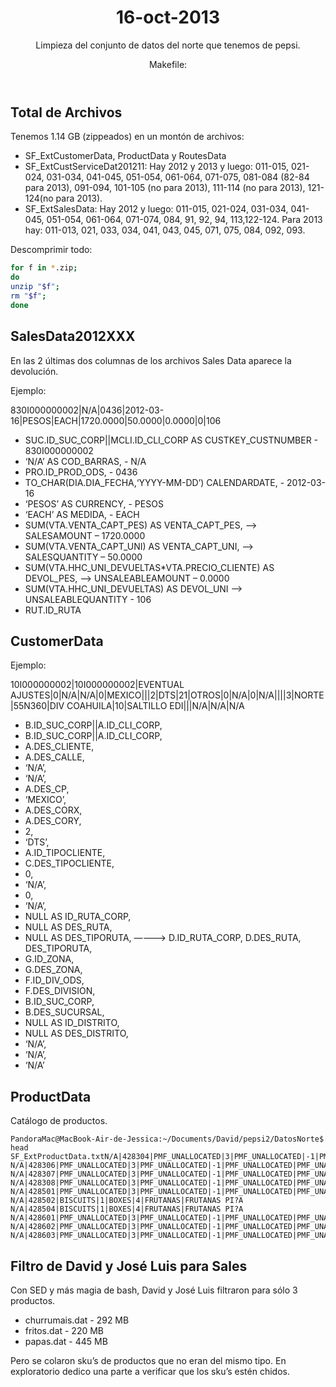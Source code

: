 % 16-oct-2013
% Limpieza del conjunto de datos del norte que tenemos de pepsi.
% Makefile: 



Total de Archivos
----------------------------------------------------------------------------------------------------

Tenemos 1.14 GB (zippeados) en un montón de archivos:

- SF_ExtCustomerData, ProductData y RoutesData
- SF_ExtCustServiceDat201211: Hay 2012 y 2013 y luego: 011-015, 021-024, 031-034, 041-045, 051-054, 
061-064, 071-075, 081-084 (82-84 para 2013), 091-094, 101-105 (no para 2013), 111-114 (no para 2013), 
121-124(no para 2013).
- SF_ExtSalesData: Hay 2012 y luego: 011-015, 021-024, 031-034, 041-045, 051-054, 
061-064, 071-074, 084, 91, 92, 94, 113,122-124. Para 2013 hay: 011-013, 021, 033, 034, 041, 043, 045, 071, 075, 084, 092, 093.
 
Descomprimir todo:
```bash
for f in *.zip;
do 
unzip "$f"; 
rm "$f";
done
```



SalesData2012XXX
----------------------------------------------------------------------------------------------------

En las 2 últimas dos columnas de los archivos Sales Data aparece la devolución.

Ejemplo:

830I000000002|N/A|0436|2012-03-16|PESOS|EACH|1720.0000|50.0000|0.0000|0|106

- SUC.ID_SUC_CORP||MCLI.ID_CLI_CORP AS CUSTKEY_CUSTNUMBER - 830I000000002
- 'N/A' AS COD_BARRAS, - N/A
- PRO.ID_PROD_ODS, - 0436
- TO_CHAR(DIA.DIA_FECHA,'YYYY-MM-DD') CALENDARDATE, - 2012-03-16
- 'PESOS' AS CURRENCY, - PESOS
- 'EACH' AS MEDIDA, - EACH
- SUM(VTA.VENTA_CAPT_PES) AS VENTA_CAPT_PES, --> SALESAMOUNT – 1720.0000
- SUM(VTA.VENTA_CAPT_UNI) AS VENTA_CAPT_UNI, --> SALESQUANTITY – 50.0000
- SUM(VTA.HHC_UNI_DEVUELTAS*VTA.PRECIO_CLIENTE) AS DEVOL_PES, --> UNSALEABLEAMOUNT – 0.0000
- SUM(VTA.HHC_UNI_DEVUELTAS) AS DEVOL_UNI    --> UNSALEABLEQUANTITY  - 106
- RUT.ID_RUTA



CustomerData
----------------------------------------------------------------------------------------------------

Ejemplo:

10I000000002|10I000000002|EVENTUAL AJUSTES|0|N/A|N/A|0|MEXICO|||2|DTS|21|OTROS|0|N/A|0|N/A||||3|NORTE|55N360|DIV COAHUILA|10|SALTILLO EDI|||N/A|N/A|N/A

- B.ID_SUC_CORP||A.ID_CLI_CORP, 
- B.ID_SUC_CORP||A.ID_CLI_CORP, 
- A.DES_CLIENTE,
- A.DES_CALLE, 
- 'N/A', 
- 'N/A', 
- A.DES_CP, 
- 'MEXICO', 
- A.DES_CORX, 
- A.DES_CORY, 
- 2, 
- 'DTS',
- A.ID_TIPOCLIENTE, 
- C.DES_TIPOCLIENTE, 
- 0, 
- 'N/A', 
- 0, 
- 'N/A', 
- NULL AS ID_RUTA_CORP, 
- NULL AS DES_RUTA, 
- NULL AS DES_TIPORUTA, ----------> D.ID_RUTA_CORP, D.DES_RUTA, DES_TIPORUTA,
- G.ID_ZONA, 
- G.DES_ZONA, 
- F.ID_DIV_ODS, 
- F.DES_DIVISION,
- B.ID_SUC_CORP, 
- B.DES_SUCURSAL, 
- NULL AS ID_DISTRITO, 
- NULL AS DES_DISTRITO, 
- 'N/A', 
- 'N/A', 
- 'N/A'



ProductData
----------------------------------------------------------------------------------------------------

Catálogo de productos.

```
PandoraMac@MacBook-Air-de-Jessica:~/Documents/David/pepsi2/DatosNorte$ head SF_ExtProductData.txtN/A|428304|PMF_UNALLOCATED|3|PMF_UNALLOCATED|-1|PMF_UNALLOCATED|PMF_UNALLOCATED
N/A|428306|PMF_UNALLOCATED|3|PMF_UNALLOCATED|-1|PMF_UNALLOCATED|PMF_UNALLOCATED
N/A|428307|PMF_UNALLOCATED|3|PMF_UNALLOCATED|-1|PMF_UNALLOCATED|PMF_UNALLOCATED
N/A|428308|PMF_UNALLOCATED|3|PMF_UNALLOCATED|-1|PMF_UNALLOCATED|PMF_UNALLOCATED
N/A|428501|PMF_UNALLOCATED|3|PMF_UNALLOCATED|-1|PMF_UNALLOCATED|PMF_UNALLOCATED
N/A|428502|BISCUITS|1|BOXES|4|FRUTANAS|FRUTANAS PI?A
N/A|428504|BISCUITS|1|BOXES|4|FRUTANAS|FRUTANAS PI?A
N/A|428601|PMF_UNALLOCATED|3|PMF_UNALLOCATED|-1|PMF_UNALLOCATED|PMF_UNALLOCATED
N/A|428602|PMF_UNALLOCATED|3|PMF_UNALLOCATED|-1|PMF_UNALLOCATED|PMF_UNALLOCATED
N/A|428603|PMF_UNALLOCATED|3|PMF_UNALLOCATED|-1|PMF_UNALLOCATED|PMF_UNALLOCATED
```


Filtro de David y José Luis para Sales
---------------------------------------------------------------------------------------------
Con SED y más magia de bash, David y José Luis filtraron para sólo 3 productos.

- churrumais.dat - 292 MB
- fritos.dat - 220 MB
- papas.dat - 445 MB

Pero se colaron sku's de productos que no eran del mismo tipo. En exploratorio dedico una parte a 
verificar que los sku's estén chidos.


